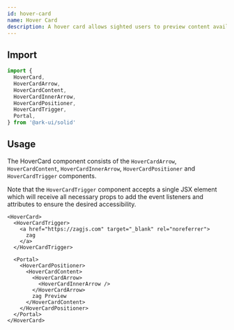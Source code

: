 ```yaml
---
id: hover-card
name: Hover Card
description: A hover card allows sighted users to preview content available behind a link.
---
```


## Import

```ts
import {
  HoverCard,
  HoverCardArrow,
  HoverCardContent,
  HoverCardInnerArrow,
  HoverCardPositioner,
  HoverCardTrigger,
  Portal,
} from '@ark-ui/solid'
```

## Usage

The HoverCard component consists of the `HoverCardArrow`, `HoverCardContent`, `HoverCardInnerArrow`,
`HoverCardPositioner` and `HoverCardTrigger` components.

Note that the `HoverCardTrigger` component accepts a single JSX element which will receive all
necessary props to add the event listeners and attributes to ensure the desired accessibility.

```tsx
<HoverCard>
  <HoverCardTrigger>
    <a href="https://zagjs.com" target="_blank" rel="noreferrer">
      zag
    </a>
  </HoverCardTrigger>

  <Portal>
    <HoverCardPositioner>
      <HoverCardContent>
        <HoverCardArrow>
          <HoverCardInnerArrow />
        </HoverCardArrow>
        zag Preview
      </HoverCardContent>
    </HoverCardPositioner>
  </Portal>
</HoverCard>
```
